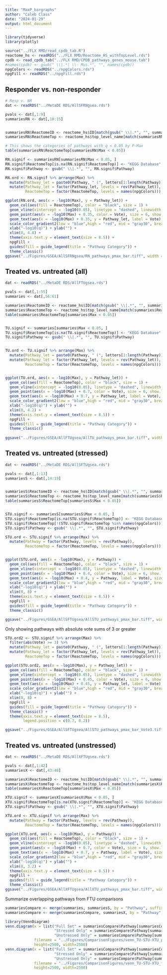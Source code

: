 ```yaml
---
title: "MaxP_bargraphs"
author: "Caleb Class"
date: "2024-01-29"
output: html_document
---
```


```r
library(tidyverse)
library(plotly)

source("../FLX RMD/read_cpdb_tab.R")
reactome_hs <- readRDS("../FLX RMD/Reactome_HS_withTopLevel.rds")
cpdb <- read_cpdb_tab("../FLX RMD/CPDB_pathways_genes_mouse.tab")
#names(cpdb) <- gsub(" \\|.*| \\- Mus.*", "", names(cpdb))
npgColors <- readRDS("../npgColors.rds")
npgFill <- readRDS("../npgFill.rds")
```


## Responder vs. non-responder

```r



# Resp v. NR
dat <- readRDS("../MetaDE RDS/AllSFRNgsea.rds")

pvals <- dat[,1:9]
summariesRN <- dat[,10:15]


summariesRN$ReactomeID <- reactome_hs$ID[match(gsub(" \\|.*", "", summariesRN$Pathway), reactome_hs$Name)]
summariesRN$ReactomeTop <- reactome_hs$top_level_name[match(summariesRN$ReactomeID, reactome_hs$ID)]

# This shows the categories of pathways with q < 0.05 by P-Max
table(summariesRN$ReactomeTop[summariesRN$Max < 0.05])

RN.signif <- summariesRN[summariesRN$Max < 0.05, ]
RN.signif$ReactomeTop[is.na(RN.signif$ReactomeTop)] <- "KEGG Database"
RN.signif$Pathway <- gsub(" \\|.*", "", RN.signif$Pathway)

RN.ord <- RN.signif %>% arrange(Max) %>%
  mutate(Pathway_let = paste0(Pathway, " (", letters[1:length(Pathway)], ")")) %>%
  mutate(Pathway_let = factor(Pathway_let, levels = rev(Pathway_let)),
         ReactomeTop = factor(ReactomeTop, levels = names(npgColors)))

ggplot(RN.ord, aes(x = -log10(Max), y = Pathway_let)) +
  geom_col(aes(fill = ReactomeTop), color = "black", size = 1) + 
  geom_vline(xintercept = -log10(0.05), linetype = "dashed", linewidth = 1, color = "#DC0000") +
  geom_point(aes(x = -log10(Max) + 0.35, color = Vote), size = 6, show.legend = FALSE) +
  geom_text(aes(x = -log10(Max) + 0.35, y = Pathway_let, label = Vote), color = "white", fontface = "bold") +
  scale_color_gradient2(low = "blue",high = "red", mid = "gray30", breaks = c(-5, 0, 3), minor_breaks = -5:5) +
  xlab("-log10(q)") + ylab("") +
  xlim(0, 4.8) +
  theme(axis.text.y = element_text(size = 8.5)) +
  npgFill +
  guides(fill = guide_legend(title = "Pathway Category")) +
  theme_classic()
ggsave("../Figures/GSEA/AllSFRNgsea/RN_pathways_pmax_bar.tiff", width = 9, height = 5)

```

## Treated vs. untreated (all)

```r

dat <- readRDS("../MetaDE RDS/AllFTUgsea.rds")

pvals <- dat[,1:55]
summaries <- dat[,56:61]

summaries$ReactomeID <- reactome_hs$ID[match(gsub(" \\|.*", "", summaries$Pathway), reactome_hs$Name)]
summaries$ReactomeTop <- reactome_hs$top_level_name[match(summaries$ReactomeID, reactome_hs$ID)]
table(summaries$ReactomeTop[summaries$Max < 0.05])


TU.signif <- summaries[summaries$Max < 0.05, ]
TU.signif$ReactomeTop[is.na(TU.signif$ReactomeTop)] <- "KEGG Database"
TU.signif$Pathway <- gsub(" \\|.*", "", TU.signif$Pathway)


TU.ord <- TU.signif %>% arrange(Max) %>%
  mutate(Pathway_let = paste0(Pathway, " (", letters[1:length(Pathway)], ")")) %>%
  mutate(Pathway_let = factor(Pathway_let, levels = rev(Pathway_let)),
         ReactomeTop = factor(ReactomeTop, levels = names(npgColors)))


ggplot(TU.ord, aes(x = -log10(Max), y = Pathway_let)) +
  geom_col(aes(fill = ReactomeTop), color = "black", size = 1) + 
  geom_vline(xintercept = -log10(0.05), linetype = "dashed", linewidth = 1, color = "#DC0000") +
  geom_point(aes(x = -log10(Max) + 0.7, color = Vote), size = 6, show.legend = FALSE) +
  geom_text(aes(x = -log10(Max) + 0.7, y = Pathway_let, label = Vote), size = 3, color = "white", fontface = "bold") +
  scale_color_gradient2(low = "blue",high = "red", mid = "gray30", breaks = c(-5, 0, 3), minor_breaks = -5:5) +
  xlab("-log10(q)") + ylab("") +
  xlim(0, 4.2) +
  theme(axis.text.y = element_text(size = 8.5)) +
  npgFill +
  guides(fill = guide_legend(title = "Pathway Category")) +
  theme_classic()
  
ggsave("../Figures/GSEA/AllFTUgsea/AllTU_pathways_pmax_bar.tiff", width = 6.3, height = 3)

```


## Treated vs. untreated (stressed)


```r
dat <- readRDS("../MetaDE RDS/AllSFTUgsea.rds")

pvals <- dat[,1:13]
summariesS <- dat[,14:19]


summariesS$ReactomeID <- reactome_hs$ID[match(gsub(" \\|.*", "", summariesS$Pathway), reactome_hs$Name)]
summariesS$ReactomeTop <- reactome_hs$top_level_name[match(summariesS$ReactomeID, reactome_hs$ID)]
table(summariesS$ReactomeTop[summariesS$Max < 0.05])


STU.signif <- summariesS[summariesS$Max < 0.05, ]
STU.signif$ReactomeTop[is.na(STU.signif$ReactomeTop)] <- "KEGG Database"
STU.signif$ReactomeTop[!(STU.signif$ReactomeTop %in% names(npgColors))] <- "Other Reactome"
STU.signif$Pathway <- gsub(" \\|.*", "", STU.signif$Pathway)

STU.ord <- STU.signif %>% arrange(Max) %>%
  mutate(Pathway = factor(Pathway, levels = rev(Pathway)),
         ReactomeTop = factor(ReactomeTop, levels = names(npgColors)))


ggplot(STU.ord, aes(x = -log10(Max), y = Pathway)) +
  geom_col(aes(fill = ReactomeTop), color = "black", size = 1) + 
  geom_vline(xintercept = -log10(0.05), linetype = "dashed", linewidth = 1, color = "#DC0000") +
  geom_point(aes(x = -log10(Max) + 0.4, color = Vote), size = 6, show.legend = FALSE) +
  geom_text(aes(x = -log10(Max) + 0.4, y = Pathway, label = Vote), size = 4, color = "white", fontface = "bold") +
  scale_color_gradient2(low = "blue",high = "red", mid = "gray30", breaks = c(-5, 0, 3), minor_breaks = -5:5) +
  xlab("-log10(q)") + ylab("") +
  xlim(0, 8) +
  theme(axis.text.y = element_text(size = 8.5)) +
  npgFill +
  guides(fill = guide_legend(title = "Pathway Category")) +
  theme_classic()

ggsave("../Figures/GSEA/AllSFTUgsea/AllSTU_pathways_pmax_bar.tiff", width = 12, height = 16)

```

Only showing pathways with absolute vote sums of 3 or greater

```r

STU.ord2 <- STU.signif %>% arrange(Max) %>%
  filter(abs(Vote) >= 3) %>%
  mutate(Pathway_let = paste0(Pathway, " (", letters[1:length(Pathway)], ")")) %>%
  mutate(Pathway_let = factor(Pathway_let, levels = rev(Pathway_let)),
         ReactomeTop = factor(ReactomeTop, levels = names(npgColors)))

ggplot(STU.ord2, aes(x = -log10(Max), y = Pathway_let)) +
  geom_col(aes(fill = ReactomeTop), color = "black", size = 1) + 
  geom_vline(xintercept = -log10(0.05), linetype = "dashed", linewidth = 1, color = "#DC0000") +
  geom_point(aes(x = -log10(Max) + 0.45, color = Vote), size = 6, show.legend = FALSE) +
  geom_text(aes(x = -log10(Max) + 0.45, y = Pathway_let, label = Vote), size = 3, color = "white", fontface = "bold") +
  scale_color_gradient2(low = "blue",high = "red", mid = "gray30", breaks = c(-5, 0, 3), minor_breaks = -5:5) +
  xlab("-log10(q)") + ylab("") +
  xlim(0, 8) +
  npgFill +
  guides(fill = guide_legend(title = "Pathway Category")) +
  theme_classic() +
  theme(axis.text.y = element_text(size = 8.5),
        legend.position = c(0.7, 0.2)) 

ggsave("../Figures/GSEA/AllSFTUgsea/AllSTU_pathways_pmax_bar_Vote3.tiff", width = 6, height = 6)
```

## Treated vs. untreated (unstressed)

```r

dat <- readRDS("../MetaDE RDS/AllXFTUgsea.rds")

pvals <- dat[,1:42]
summariesX <- dat[,43:48]

summariesX$ReactomeID <- reactome_hs$ID[match(gsub(" \\|.*", "", summariesX$Pathway), reactome_hs$Name)]
summariesX$ReactomeTop <- reactome_hs$top_level_name[match(summariesX$ReactomeID, reactome_hs$ID)]
table(summariesX$ReactomeTop[summariesX$Max < 0.05])

XTU.signif <- summariesX[summariesX$Max < 0.05, ]
XTU.signif$ReactomeTop[is.na(XTU.signif$ReactomeTop)] <- "KEGG Database"
XTU.signif$Pathway <- gsub(" \\|.*", "", XTU.signif$Pathway)

XTU.ord <- XTU.signif %>% arrange(Max) %>%
  mutate(Pathway = factor(Pathway, levels = rev(Pathway)),
         ReactomeTop = factor(ReactomeTop, levels = names(npgColors)))

ggplot(XTU.ord, aes(x = -log10(Max), y = Pathway)) +
  geom_col(aes(fill = ReactomeTop), color = "black", size = 1) + 
  geom_vline(xintercept = -log10(0.05), linetype = "dashed", linewidth = 1, color = "#DC0000") +
  geom_point(aes(x = -log10(Max) + 0.7, color = Vote), size = 6, show.legend = FALSE) +
  geom_text(aes(x = -log10(Max) + 0.7, y = Pathway, label = Vote), size = 3, color = "white", fontface = "bold") +
  scale_color_gradient2(low = "blue",high = "red", mid = "gray30", breaks = c(-5, 0, 3), minor_breaks = -5:5) +
  xlab("-log10(q)") + ylab("") +
  xlim(0, 3.2) +
  theme(axis.text.y = element_text(size = 8.5)) +
  npgFill +
  guides(fill = guide_legend(title = "Pathway Category")) +
  theme_classic()
ggsave("../Figures/GSEA/AllXFTUgsea/AllXTU_pathways_pmax_bar.tiff", width = 6, height = 3)


```


Summarize overlapping pathways from FTU comparisons

```r

summariesCompare <- merge(summaries, summariesS, by = "Pathway", suffixes = c(".full", ".stress"), all = FALSE)
summariesCompare <- merge(summariesCompare, summariesX, by = "Pathway", all = FALSE)

library(VennDiagram)
venn.diagram(x = list("Full Set" = summariesCompare$Pathway[summariesCompare$Max.full < 0.05],
                      "Stressed Only" = summariesCompare$Pathway[summariesCompare$Max.stress < 0.05],
                      "Unstressed Only" = summariesCompare$Pathway[summariesCompare$Max < 0.05]),
             filename = "../Figures/ComparisonFigures/venn_TU-STU-XTU_pmax.tiff",
             height=2500, width=2500)
venn.diagram(x = list("Full Set" = summariesCompare$Pathway[summariesCompare$Fish.full < 0.05],
                      "Stressed Only" = summariesCompare$Pathway[summariesCompare$Fish.stress < 0.05],
                      "Unstressed Only" = summariesCompare$Pathway[summariesCompare$Fish < 0.05]),
             filename = "../Figures/ComparisonFigures/venn_TU-STU-XTU_fish.tiff",
             height=2500, width=2500)


```




